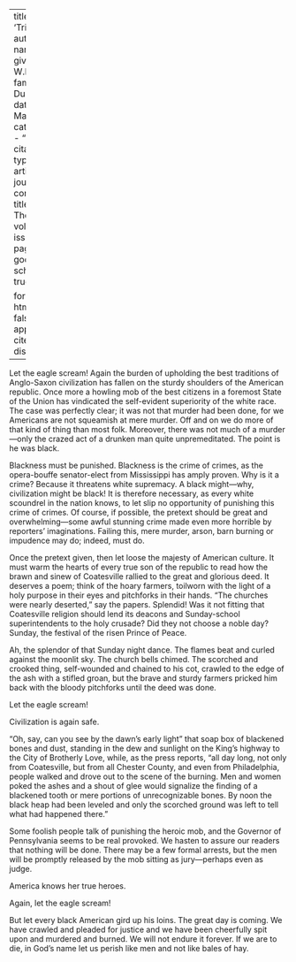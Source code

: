 
---
title: 'Triumph'
author:
  - name:
      given: W.E.B.
      family: Du Bois
date: Mar. 1911
categories: 
  - ""
citation: 
  type: article-journal
  container-title: The Crisis
  volume: 2
  issue: 5
  page: 195
google-scholar: true

format:
  html:
    toc: false
    appendix-cite-as: display
---




Let the eagle scream! Again the burden of upholding the best traditions of Anglo-Saxon civilization has fallen on the sturdy shoulders of the American republic. Once more a howling mob of the best citizens in a foremost State of the Union has vindicated the self-evident superiority of the white race. The case was perfectly clear; it was not that murder had been done, for we Americans are not squeamish at mere murder. Off and on we do more of that kind of thing than most folk. Moreover, there was not much of a murder---only the crazed act of a drunken man quite unpremeditated. The point is he was black.

Blackness must be punished. Blackness is the crime of crimes, as the opera-bouffe senator-elect from Mississippi has amply proven. Why is it a crime? Because it threatens white supremacy. A black might---why, civilization might be black! It is therefore necessary, as every white scoundrel in the nation knows, to let slip no opportunity of punishing this crime of crimes. Of course, if possible, the pretext should be great and overwhelming---some awful stunning crime made even more horrible by reporters' imaginations. Failing this, mere murder, arson, barn burning or impudence may do; indeed, must do. 

Once the pretext given, then let loose the majesty of American culture. It must warm the hearts of every true son of the republic to read how the brawn and sinew of Coatesville rallied to the great and glorious deed. It deserves a poem; think of the hoary farmers, toilworn with the light of a holy purpose in their eyes and pitchforks in their hands. "The churches were nearly deserted," say the papers. Splendid! Was it not fitting that Coatesville religion should lend its deacons and Sunday-school superintendents to the holy crusade? Did they not choose a noble day? Sunday, the festival of the risen Prince of Peace. 

Ah, the splendor of that Sunday night dance. The flames beat and curled against the moonlit sky. The church bells chimed. The scorched and crooked thing, self-wounded and chained to his cot, crawled to the edge of the ash with a stifled groan, but the brave and sturdy farmers pricked him back with the bloody pitchforks until the deed was done. 

Let the eagle scream! 

Civilization is again safe. 

"Oh, say, can you see by the dawn's early light" that soap box of blackened bones and dust, standing in the dew and sunlight on the King's highway to the City of Brotherly Love, while, as the press reports, "all day long, not only from Coatesville, but from all Chester County, and even from Philadelphia, people walked and drove out to the scene of the burning. Men and women poked the ashes and a shout of glee would signalize the finding of a blackened tooth or mere portions of unrecognizable bones. By noon the black heap had been leveled and only the scorched ground was left to tell what had happened there." 

Some foolish people talk of punishing the heroic mob, and the Governor of Pennsylvania seems to be real provoked. We hasten to assure our readers that nothing will be done. There may be a few formal arrests, but the men will be promptly released by the mob sitting as jury---perhaps even as judge. 

America knows her true heroes. 

Again, let the eagle scream! 

But let every black American gird up his loins. The great day is coming. We have crawled and pleaded for justice and we have been cheerfully spit upon and murdered and burned. We will not endure it forever. If we are to die, in God's name let us perish like men and not like bales of hay. 

